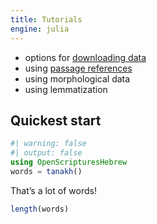 ```yaml
---
title: Tutorials
engine: julia
---
```



- options for [downloading data](./downloads/)
- using [passage references](./passages/)
- using morphological data
- using lemmatization

## Quickest start

```julia
#| warning: false
#| output: false
using OpenScripturesHebrew
words = tanakh()
```

That's a lot of words!

```julia
length(words)
```